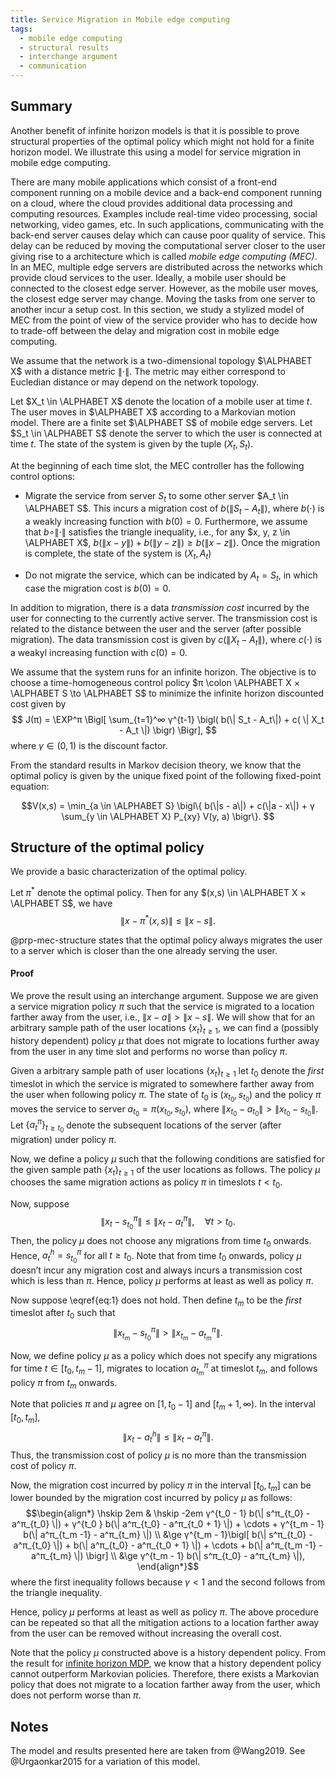 ```yaml
---
title: Service Migration in Mobile edge computing
tags:
  - mobile edge computing
  - structural results
  - interchange argument
  - communication
---
```


:::{.callout-note icon=false appearance="simple"}
# <i class="bi bi-journal-text text-primary"></i> Summary
Another benefit of infinite horizon models is that it is possible to
prove structural properties of the optimal policy which might not hold for a finite horizon model. We illustrate this using a model for service migration in mobile edge computing.
:::

There are many mobile applications which consist of a front-end component
running on a mobile device and a back-end component running on a cloud, where
the cloud provides additional data processing and computing resources.
Examples include real-time video processing, social networking, video games,
etc. In such applications, communicating with the back-end server causes delay
which can cause poor quality of service. This delay can be reduced by moving
the computational server closer to the user giving rise to a architecture
which is called _mobile edge computing (MEC)_. In an MEC, multiple edge
servers are distributed across the networks which provide cloud services to
the user. Ideally, a mobile user should be connected to the closest edge
server. However, as the mobile user moves, the closest edge server may change.
Moving the tasks from one server to another incur a setup cost. In this
section, we study a stylized model of MEC from the point of view of the
service provider who has to decide how to trade-off between the delay and
migration cost in mobile edge computing.

We assume that the network is a two-dimensional topology $\ALPHABET X$ with a
distance metric $\| \cdot \|$. The metric may either correspond to Eucledian
distance or may depend on the network topology. 

Let $X_t \in \ALPHABET X$ denote the location of a mobile user at time $t$.
The user moves in $\ALPHABET X$ according to a Markovian motion model. There
are a finite set $\ALPHABET S$ of mobile edge servers. Let $S_t \in \ALPHABET
S$ denote the server to which the user is connected at time $t$. The state of
the system is given by the tuple $(X_t, S_t)$. 

At the beginning of each time slot, the MEC controller has the following
control options:

* Migrate the service from server $S_t$ to some other server $A_t \in
  \ALPHABET S$. This incurs a migration cost of $b(\|S_t - A_t \|)$, where
  $b(⋅)$ is a weakly increasing function with $b(0) = 0$. Furthermore, we
  assume that $b \circ \| ⋅ \|$ satisfies the triangle inequality, i.e., for
  any $x, y, z \in \ALPHABET X$, $b(\|x - y\|) + b(\|y - z \|) \ge b(\|x - z
  \|)$. Once the migration is complete, the state of the system is $(X_t,
  A_t)$

* Do not migrate the service, which can be indicated by $A_t = S_t$, in which
  case the migration cost is $b(0) = 0$. 

In addition to migration, there is a data _transmission cost_ incurred by the
user for connecting to the currently active server. The transmission cost is
related to the distance between the user and the server (after possible
migration). The data transmission cost is given by $c(\| X_t - A_t \|)$, where
$c(⋅)$ is a weakyl increasing function with $c(0) = 0$. 

We assume that the system runs for an infinite horizon. The objective is to
choose a time-homogeneous control policy $π \colon \ALPHABET X × \ALPHABET
S \to \ALPHABET S$ to minimize the infinite horizon discounted cost given by 
$$
  J(π) = \EXP^π \Bigl[ \sum_{t=1}^∞ γ^{t-1} 
  \bigl( b(\| S_t - A_t\|) + c( \| X_t - A_t \|) \bigr) \Bigr],
$$
where $γ \in (0,1)$ is the discount factor. 

From the standard results in Markov decision theory, we know that the optimal
policy is given by the unique fixed point of the following fixed-point
equation:

$$V(x,s) = \min_{a \in \ALPHABET S} 
\bigl\{ b(\|s - a\|) + c(\|a - x\|) + γ \sum_{y \in \ALPHABET X}
  P_{xy} V(y, a) \bigr\}.
$$

## Structure of the optimal policy

We provide a basic characterization of the optimal policy.

:::{#prp-mec-structure}
Let $π^*$ denote the optimal policy. Then for any $(x,s) \in \ALPHABET
X × \ALPHABET S$, we have
$$ \| x - π^*(x,s) \| \le \| x - s \|. $$
:::

@prp-mec-structure states that the optimal policy always migrates the user to a
server which is closer than the one already serving the user. 

:::{.callout-note collapse="true"}  
#### Proof {-}

We prove the result using an interchange argument. Suppose we are given a
service migration policy $π$ such that the service is migrated to a location
farther away from the user, i.e., $\|x - a\| > \| x - s \|$. We will show that
for an arbitrary sample path of the user locations $\{ x_t\}_{t \ge 1}$, we
can find a (possibly history dependent) policy $μ$ that does not migrate to
locations further away from the user in any time slot and performs no worse
than policy $π$. 

Given a arbitrary sample path of user locations $\{x_t\}_{t \ge 1}$ let $t_0$
denote the _first_ timeslot in which the service is migrated to somewhere
farther away from the user when following policy $π$. The state of $t_0$ is
$(x_{t_0}, s_{t_0})$ and the policy $π$ moves the service to server $a_{t_0} =
π(x_{t_0}, s_{t_0})$, where $\|x_{t_0} - a_{t_0}\| > \| x_{t_0} - s_{t_0} \|$.
Let $\{a^π_t\}_{t \ge t_0}$ denote the subsequent locations of the server
(after migration) under policy $π$.

Now, we define a policy $μ$ such that the following conditions are satisfied
for the given sample path $\{x_t\}_{t \ge 1}$ of the user locations as
follows. The policy $μ$ chooses the same migration actions as policy $π$ in timeslots $t < t_0$.

Now, suppose 
$$\begin{equation} \label{eq:1}
  \| x_{t} - s^π_{t_0} \| \le \| x_{t} - a^π_{t} \|, \quad \forall t > t_0.
\end{equation}$$
Then, the policy $μ$ does not choose any migrations from time $t_0$ onwards.
Hence, $a^h_t = s^π_{t_0}$ for all $t \ge t_0$. Note that from time $t_0$
onwards, policy $μ$ doesn't incur any migration cost and always incurs a
transmission cost which is less than $π$. Hence, policy $μ$
performs at least as well as policy $π$. 

Now suppose \\eqref{eq:1} does not hold. Then define $t_m$ to be the _first_
timeslot after $t_0$ such that
$$
  \| x_{t_m} - s^π_{t_0} \| > \| x_{t_m} - a^π_{t_m} \|.
$$

Now, we define policy $μ$ as a policy which does not specify any migrations
for time $t \in [t_0, t_m - 1]$, migrates to location $a^π_{t_m}$ at timeslot
$t_m$, and follows policy $π$ from $t_m$ onwards. 

Note that policies $π$ and $μ$ agree on $[1, t_0 -1]$ and $[t_m + 1, ∞)$. In
the interval $[t_0, t_m]$, 
$$
  \| x_{t} - a^h_t \| \le \| x_t - a^π_t \|.
$$
Thus, the transmission cost of policy $μ$ is no more than the transmission
cost of policy $π$. 

Now, the migration cost incurred by policy $π$ in the interval $[t_0, t_m]$
can be lower bounded by the migration cost incurred by policy $μ$ as follows:
$$\begin{align*}
  \hskip 2em & \hskip -2em
  γ^{t_0 - 1}  b(\| s^π_{t_0} - a^π_{t_0} \|) + 
  γ^{t_0 } b(\| a^π_{t_0} - a^π_{t_0 + 1} \|) + \cdots  + 
  γ^{t_m - 1} b(\| a^π_{t_m -1} - a^π_{t_m} \|) \\
  &\ge
  γ^{t_m - 1}\bigl[ 
    b(\| s^π_{t_0} - a^π_{t_0} \|) + 
   b(\| a^π_{t_0} - a^π_{t_0 + 1} \|) + \cdots  + 
   b(\| a^π_{t_m -1} - a^π_{t_m} \|)  \bigr]
  \\
  &\ge
  γ^{t_m - 1} b(\| s^π_{t_0} - a^π_{t_m} \|),
\end{align*}$$
where the first inequality follows because $γ < 1$ and the second follows from
the triangle inequality.


Hence, policy $μ$ performs at least as well as policy $π$. The above procedure
can be repeated so that all the mitigation actions to a location farther away
from the user can be removed without increasing the overall cost. 

Note that the policy $μ$ constructed above is a history dependent policy. From
the result for [infinite horizon MDP][inf-MDP], we know that a history
dependent policy cannot outperform Markovian policies. Therefore, there exists
a Markovian policy that does not migrate to a location farther away from the
user, which does not perform worse than $π$. 
:::

[inf-MDP]: inf-horizon.html


## Notes {-}

The model and results presented here are taken from @Wang2019. See
@Urgaonkar2015 for a variation of this model. 
